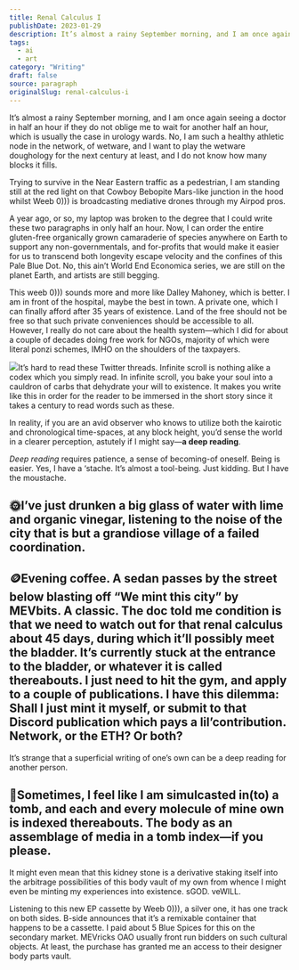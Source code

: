```yaml
---
title: Renal Calculus I
publishDate: 2023-01-29
description: It’s almost a rainy September morning, and I am once again seeing a doctor in half an hour if they do not oblige me to wait for another half an hour,......
tags:
  - ai
  - art
category: "Writing"
draft: false
source: paragraph
originalSlug: renal-calculus-i
---
```



It’s almost a rainy September morning, and I am once again seeing a doctor in half an hour if they do not oblige me to wait for another half an hour, which is usually the case in urology wards. No, I am such a healthy athletic node in the network, of wetware, and I want to play the wetware doughology for the next century at least, and I do not know how many blocks it fills.

Trying to survive in the Near Eastern traffic as a pedestrian, I am standing still at the red light on that Cowboy Bebopite Mars-like junction in the hood whilst Weeb 0))) is broadcasting mediative drones through my Airpod pros.

<NFTEmbed url="https://create.zora.co/collections/0x902fc6184a74ba2f96da2dd58027a49e1e264cea" />

A year ago, or so, my laptop was broken to the degree that I could write these two paragraphs in only half an hour. Now, I can order the entire gluten-free organically grown camaraderie of species anywhere on Earth to support any non-governmentals, and for-profits that would make it easier for us to transcend both longevity escape velocity and the confines of this Pale Blue Dot. No, this ain’t World End Economica series, we are still on the planet Earth, and artists are still begging.

This weeb 0))) sounds more and more like Dalley Mahoney, which is better. I am in front of the hospital, maybe the best in town. A private one, which I can finally afford after 35 years of existence. Land of the free should not be free so that such private conveniences should be accessible to all. However, I really do not care about the health system—which I did for about a couple of decades doing free work for NGOs, majority of which were literal ponzi schemes, IMHO on the shoulders of the taxpayers.

![](https://storage.googleapis.com/papyrus_images/b5f082a6c72bca875304ce3c891a50b2.png)It’s hard to read these Twitter threads. Infinite scroll is nothing alike a codex which you simply read. In infinite scroll, you bake your soul into a cauldron of carbs that dehydrate your will to existence. It makes you write like this in order for the reader to be immersed in the short story since it takes a century to read words such as these.

In reality, if you are an avid observer who knows to utilize both the kairotic and chronological time-spaces, at any block height, you’d sense the world in a clearer perception, astutely if I might say—**a deep reading**.

*Deep reading* requires patience, a sense of becoming-of oneself. Being is easier. Yes, I have a ‘stache. It’s almost a tool-being. Just kidding. But I have the moustache.

## 🌞I’ve just drunken a big glass of water with lime and organic vinegar, listening to the noise of the city that is but a grandiose village of a failed coordination.

## 🪙Evening coffee. A sedan passes by the street below blasting off “We mint this city” by MEVbits. A classic. The doc told me condition is that we need to watch out for that renal calculus about 45 days, during which it’ll possibly meet the bladder. It’s currently stuck at the entrance to the bladder, or whatever it is called thereabouts. I just need to hit the gym, and apply to a couple of publications. I have this dilemma: Shall I just mint it myself, or submit to that Discord publication which pays a lil’contribution. Network, or the ETH? Or both?

It’s strange that a superficial writing of one’s own can be a deep reading for another person.

## 🐲Sometimes, I feel like I am simulcasted in(to) a tomb, and each and every molecule of mine own is indexed thereabouts. The body as an assemblage of media in a tomb index—if you please.

It might even mean that this kidney stone is a derivative staking itself into the arbitrage possibilities of this body vault of my own from whence I might even be minting my experiences into existence. sGOD. veWILL.

Listening to this new EP cassette by Weeb 0))), a silver one, it has one track on both sides. B-side announces that it’s a remixable container that happens to be a cassette. I paid about 5 Blue Spices for this on the secondary market. MEVricks OAO usually front run bidders on such cultural objects. At least, the purchase has granted me an access to their designer body parts vault.
